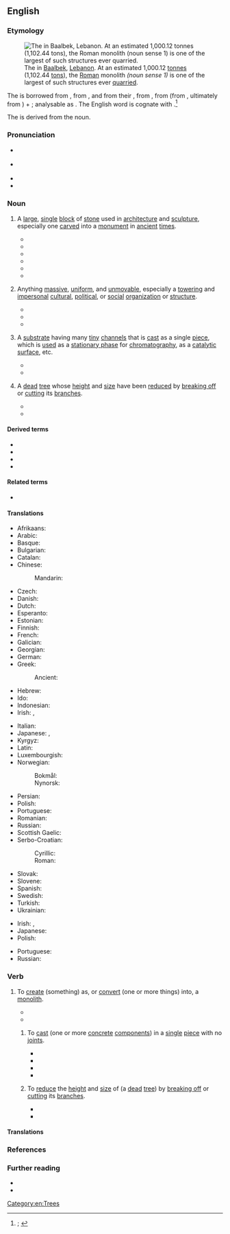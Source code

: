==English==
{{was wotd|2020|September|11}}

===Etymology===
[[File:Baalbek-stoneofpregnantwoman.jpg|thumb|The {{w|Stone of the Pregnant Woman}} in [[Baalbek]], [[Lebanon]]. At an estimated 1,000.12 [[tonne]]s (1,102.44 [[ton]]s), the [[Roman#Adjective|Roman]] monolith ''(noun sense 1)'' is one of the largest of such structures ever [[quarry#Verb|quarried]].]]

{{PIE root|en|mey|}}
The {{glossary|noun}} is borrowed from {{bor|en|fr|monolithe|t=object made from a single block of stone}}, from {{der|en|frm|monolythe|t=made from a single block of stone}} {{qualifier|rare}}, and from their {{glossary|etymon}} {{bor|en|la|monolithus|t=made from a single block of stone}}, from {{der|en|grc|μονόλιθος|t=made from a single block of stone}}, from {{m|grc|μονο-|pos=prefix meaning ‘alone; single’}} (from {{m|grc|μόνος|t=alone; only, unique}}, ultimately from {{der|en|ine-pro|*mey-|t=little, small}}) + {{m|grc|λίθος|t=a stone; stone as a substance}}; analysable as {{confix|en|mono|lith}}. The English word is cognate with {{cog|de|monolith|t=made from a single block of stone}}.<ref>{{R:OED Online|pos=adj.'' and ''n|id=121455|date=December 2002|nodot=1}}; {{R:Lexico|pos=n}}</ref>

The {{glossary|verb}} is derived from the noun.

===Pronunciation===
* {{a|RP}} {{IPA|en|/ˈmɒnəlɪθ/|/ˈmɒnlɪθ/}}
* {{a|GA}} {{IPA|en|/ˈmɑnəˌlɪθ/}}
* {{audio|en|En-us-monolith.ogg|Audio (GA)}}
* {{hyphenation|en|mo|no|lith}}

===Noun===
{{en-noun}}

# {{lb|en|also|attributively}} A [[large]], [[single#Adjective|single]] [[block#Noun|block]] of [[stone#Noun|stone]] used in [[architecture]] and [[sculpture]], especially one [[carve]]d into a [[monument]] in [[ancient]] [[time#Noun|times]].
#: {{antonyms|en|polylith}}
#* {{quote-journal|en|title=The Monthly Mirror of Fact and Rumour|magazine=The National Magazine|location=London|publisher=W. Tweedie{{nb...|337, Strand.}}|year=1862|volume=XII|page=48|pageurl=https://books.google.com/books?id=f14wAQAAMAAJ&pg=PA48|column=1|oclc=42299886|passage=Rumour, with her thousand tongues, affirms that the "Prince Albert Memorial" will not take the form of a '''monolith'''; we shall not be sorry to learn the fact of some more suitable monument having been decided upon.}}
#* {{quote-book|en|author=Charles G[odfrey] Leland|authorlink=Charles Godfrey Leland|chapter=Remarks on Colonel [Bardey] Kennon’s Letter|title={{w|Fusang}} or The Discovery of America by Chinese Buddhist Priests in the Fifth Century|location=London|publisher=[[w:Nicholas Trübner|Trübner & Co.]],{{nb...|Ludgate Hill.}}|year=1875|page=84|pageurl=https://books.google.com/books?id=qN9EAAAAIAAJ&pg=PA84|oclc=937510802|passage=[...] I do not think that the idea of a serpent with a ball at its mouth is so very palpable a religious symbol, and one so innate, that it should be the very first thing which would occur as an emblem of the great deity of the waters, to aboriginal Egyptians, to '''monolith'''-setters in Brittany, to mound-builders in Ohio, to Peruvians and Mexicans.}}
#* {{quote-book|en|author=W. W. Robson|quotee={{w|Arthur Conan Doyle}}|chapter=Introduction|mainauthor=Arthur Conan Doyle|title=[[w:The Hound of the Baskervilles|The Hound of the Baskervilles: Another Adventure of Sherlock Holmes]]|series=[[w:Oxford World's Classics|Oxford World’s Classics]]; The Oxford {{w|Sherlock Holmes}}|location=Oxford, Oxfordshire|publisher={{w|Oxford University Press}}|date=2 April 1901|year_published=1993 (1998 reissue)|page=xii|pageurl=https://books.google.com/books?id=aYLDRKrB7FUC&pg=PR12|isbn=978-0-19-283519-2|passage=On 2 April 1901 Doyle wrote to his mother from Rowe's Duchy Hotel at Princetown: [...] We did fourteen miles over the moor to-day and are now pleasantly weary. It is a great place, very sad and wild, dotted with the dwellings of prehistoric man, strange '''monoliths''' and huts and graves.}}
#* {{quote-book|en|chapter=Arch Dams|editor=J. Paul Guyer|title=An Introduction to Design and Construction of Dams|location=El Macero, Calif.|publisher=The Clubhouse Press|year=2012|section=section 1.2.6.1 (Spacing of Monolith Joints)|page=32|pageurl=https://books.google.com/books?id=khFEDwAAQBAJ&pg=PA32|passage=The width of a '''monolith''' is the distance between '''monolith''' joints as measured along the axis of the dam. [...] In recent construction, '''monolith''' widths have been commonly set at approximately 50 feet but with some structures having '''monoliths''' ranging from 30 to 80 feet.}}
#* {{quote-journal|en|author=Henry Petroski|authorlink=Henry Petroski|title=The Washington Monument|archiveurl=https://web.archive.org/web/20200829160906/https://www.americanscientist.org/article/the-washington-monument|archivedate=29 August 2020|magazine={{w|American Scientist}}|location=New Haven, Conn.|publisher=[[w:Sigma Xi|Sigma Xi, the Scientific Research Society]]|month=January|year=2012|volume=100|issue=1|page=16|issn=0003-0996|oclc=891112584|passage=The Washington Monument is often described as an obelisk, and sometimes even as a "true obelisk," even though it is not. A true obelisk is a '''monolith''', a pylon formed out of a single piece of stone.}}
#* {{quote-book|en|author=Timothy P. Spira|chapter=Hickory Nut Falls, Chimney Rock State Park|title=Waterfalls & Wildflowers in the Southern Appalachians: Thirty Great Hikes|series=A Southern Gateways Guide|location=Chapel Hill, N.C.|publisher={{w|University of North Carolina Press}}|year=2015|section=part III (Hike Narratives)|page=100|pageurl=https://books.google.com/books?id=zf2BBgAAQBAJ&pg=PA100|isbn=978-1-4696-2264-4|passage=[...] Chimney Rock State Park is one of North Carolina's newest state parks. Its most famous landmark is the park's namesake, a spectacular granite '''monolith''' known as Chimney Rock, providing panoramic views of Lake Lure, the surrounding mountains, and nearby Piedmont.}}
# {{lb|en|also|attributively|and|figurative}} Anything [[massive]], [[uniform#Adjective|uniform]], and [[unmovable]], especially a [[towering#Adjective|towering]] and [[impersonal]] [[cultural]], [[political]], or [[social]] [[organization]] or [[structure#Noun|structure]].
#: {{antonyms|en|chimera}}
#* {{quote-book|en|author=Femi Ojo-Ade|authorlink=Femi Ojo Ade|chapter=[[w:Nicolás Guillén|Nicolas Guillén]]: Negritude and Nationalism|title=Being Black, Being Human: More Essays on Black Culture|location=Trenton, N.J.; Asmara, Eritrea|publisher=Africa World Press|year=1996|year_published=2004|page=157|pageurl=https://books.google.com/books?id=8k_DnWuLoS4C&pg=PA157|isbn=978-1-59221-043-5|passage=For whatever reason, one knows that the Senegalese poet-president &#91;{{w|Léopold Sédar Senghor}}&#93; became the Father of the ideology, cleverly weaving a network of cultural contributions and atavistic, essential, and behavioral components into a kind of black '''monolith''' hardly acceptable to anyone.}}
#* {{quote-book|en|author=Ernest Lawson Jr.|title=Political Bias Distortion, Based on Philosophical Agendas|location=[Bloomington, Ind.]|publisher={{w|Trafford Publishing}}|date=14 May 2012|page=168|pageurl=https://books.google.com/books?id=dfJXAAAAQBAJ&pg=PA168|isbn=978-1-4669-2902-9|passage=Southern Democratic plantation masters' prestige and dominance were equivalent to '''monolith''' monarchs. They had influence around the world, especially within the political arena.}}
#* {{quote-web|en|author=Jesse Hassenger|title=Disney Goes Viral with an Ambitious, Overstuffed ''{{w|Wreck-It Ralph}}'' Sequel|archiveurl=https://web.archive.org/web/20191121090639/https://film.avclub.com/disney-goes-viral-with-an-ambitious-overstuffed-wreck-1830370111|archivedate=21 November 2019|work={{w|The A.V. Club}}|date=14 November 2018|passage=Intentionally or not, the movie [''{{w|Ralph Breaks the Internet}}''] makes Disney feel as enormous as the internet itself, containing a series of micro-targeted idiosyncrasies and in-jokes that are nonetheless controlled by a cultural '''monolith''' (whether that's Disney or whatever massive corporation owns your local ISP).}}
# {{lb|en|chemistry}} A [[substrate]] having many [[tiny]] [[channel#Noun|channels]] that is [[cast#Verb|cast]] as a single [[piece#Noun|piece]], which is [[use#Verb|used]] as a [[stationary phase]] for [[chromatography]], as a [[catalytic]] [[surface#Noun|surface]], etc.
#* {{quote-journal|en|author=Pete Gagnon|title=Monoliths Emerge as Key Purification Methodology|archiveurl=https://web.archive.org/web/20081211191602/http://www.genengnews.com/articles/chitem.aspx?aid=2543|archivedate=11 December 2008|journal=Genetic Engineering & Biotechnology News|location=|publisher={{w|Mary Ann Liebert}}|date=1 August 2008|volume=28|issue=14|page=48|issn=1935-472X|oclc=884079966|passage=The conference chairman, Alois Jungbauer, Ph.D., professor at the University of Natural Resources and Applied Life Sciences in Vienna, defined a '''monolith''' as a continuous stationary-phase cast as a homogeneous column in a single piece. '''Monoliths''' are further characterized by a highly interconnected network of channels, most with sizes ranging from 1 to 5 µm. The adsorptive surface is directly accessible to solutes as they pass through the column.}}
#* {{quote-book|en|author=E. A. Abou Neel|author2=V. Salih|author3=J. C. Knowles|chapter=Phosphate-based Glasses|editor=Paul Ducheyne|title=Comprehensive Biomaterials|location=Amsterdam; Kidlington, Oxfordshire|publisher={{w|Elsevier}}|year=2011|volume=1 (Metallic, Ceramic and Polymeric Biomaterials)|page=291|pageurl=https://books.google.com/books?id=oa8YpRsD1kkC&pg=PA291|column=2|isbn=978-0-08-055302-3|passage=[W]ork performed by Gough ''et al.'' looked at the long-term culture (28 days) of craniofacial fibroblasts seeded on to '''monolith''' calcium/sodium phosphate glass surfaces.}}
# {{lb|en|Britain|horticulture}} A [[dead]] [[tree]] whose [[height]] and [[size#Noun|size]] have been [[reduce]]d by [[break off|breaking off]] or [[cut#Verb|cutting]] its [[branch#Noun|branches]].
#* {{quote-book|en|chapter=Tree Work: Assessment of Requirements” and “Ancient Trees in the Landscape: Advocacy for Holistic and Landscape-scale Management|editor=David Lonsdale|title=Ancient and Other Veteran Trees: Further Guidance on Management|archiveurl=https://web.archive.org/web/20200205213226/https://ancienttreeforum.co.uk/wp-content/uploads/2015/02/ATF_book.pdf|archivedate=5 February 2020|location=London|publisher={{w|The Tree Council}}|month=February|year=2013|pages=98 and 147|pageurl=https://ancienttreeforum.co.uk/wp-content/uploads/2015/02/ATF_book.pdf#page=99|isbn=978-0-904853-09-4|passage=&#91;[https://ancienttreeforum.co.uk/wp-content/uploads/2015/02/ATF_book.pdf#page=99 page 98]&#93; If a stub is to be retained, either for the reasons stated above, or when a tree is to be reduced to a "'''monolith'''" [...], unconventional methods of cutting or fracturing (not recommended in BS 3998) may be employed, [...] &#91;[https://ancienttreeforum.co.uk/wp-content/uploads/2015/02/ATF_book.pdf#page=148 page 147]&#93; Even dead standing or fallen trees are important, and so owners should be encouraged to be untidy-minded and to leave '''monoliths''' or fallen dead wood ''in situ''.}}
#* {{quote-journal|en|author=Jess Warren|title=New home for remains of oak tree that fell into Earley road|url=https://www.wokinghampaper.co.uk/new-home-for-remains-of-oak-tree-that-fell-into-earley-road/|newspaper=The Wokingham Paper|location=Wokingham, Berkshire|publisher=Xn Media|date=15 August 2020|issn=2058-5268|oclc=1064476638|passage=Stumps of older fallen trees, known as upright '''monoliths''', have incredible environmental value and can provide a home and food source for insects for decades.}}

====Derived terms====
* {{l|en|monolithal}}
* {{l|en|monolithic}}
* {{l|en|monolithically}}
* {{l|en|monolithism}}

====Related terms====
* {{l|en|megalith}}

====Translations====
{{trans-top|large, single block of stone}}
* Afrikaans: {{t|af|monoliet}}
* Arabic: {{t|ar|مونوليث}}
* Basque: {{t|eu|monolito}}
* Bulgarian: {{t|bg|монолит|m}}
* Catalan: {{t+|ca|monòlit|m}}
* Chinese:
*: Mandarin: {{t+|cmn|磐石|tr=pánshí}}
* Czech: {{t|cs|monolit|m}}
* Danish: {{t|da|monolit|c}}
* Dutch: {{t+|nl|monoliet|m}}
* Esperanto: {{t|eo|monolito}}
* Estonian: {{t|et|monoliit}}
* Finnish: {{t+|fi|monoliitti}}
* French: {{t+|fr|monolithe|m}}
* Galician: {{t|gl|monólito|m}}
* Georgian: {{t|ka|მონოლითი}}
* German: {{t+|de|Monolith|m}}
* Greek: {{t+|el|μονόλιθος|m}}
*: Ancient: {{t|grc|μονόλιθος|m}}
* Hebrew: {{t+|he|מונולית|m}}
* Ido: {{t+|io|monolito}}
* Indonesian: {{t+|id|monolit}}
* Irish: {{t|ga|monailit|f}}, {{t|ga|allait|f}}
{{trans-mid}}
* Italian: {{t+|it|monolito|m}}
* Japanese: {{t|ja|一枚岩|tr=ichimaiiwa}}, {{t|ja|モノリス}}
* Kyrgyz: {{t|ky|монолит}}
* Latin: {{t|la|monolithus}}
* Luxembourgish: {{t|lb|monolith}}
* Norwegian:
*: Bokmål: {{t|no|monolitt|m}}
*: Nynorsk: {{t|nn|monolitt|m}}
* Persian: {{t|fa|مونولیت}}
* Polish: {{t|pl|monolit|m}}
* Portuguese: {{t+|pt|monólito|m}}
* Romanian: {{t+|ro|monolit|n}}
* Russian: {{t+|ru|моноли́т|f}}
* Scottish Gaelic: {{t|gd|tursa}} {{qualifier|vertical}}
* Serbo-Croatian:
*: Cyrillic: {{t|sh|моно̀лӣт|m}}
*: Roman: {{t+|sh|monòlīt|m}}
* Slovak: {{t|sk|monolit}}
* Slovene: {{t|sl|monolit}}
* Spanish: {{t+|es|monolito|m}}
* Swedish: {{t+|sv|monolit}}
* Turkish: {{t+|tr|monolit}}
* Ukrainian: {{t|uk|моноліт|m}}
{{trans-bottom}}

{{trans-top|anything massive, uniform, and unmovable}}
* Irish: {{t|ga|monailit|f}}, {{t|ga|allait|f}}
* Japanese: {{t|ja|一枚岩|tr=ichimaiiwa}}
* Polish: {{t|pl|monolit|m}}
{{trans-mid}}
* Portuguese: {{t+|pt|monólito|m}}
* Russian: {{t+|ru|моноли́т|f}}
{{trans-bottom}}

{{trans-top|substrate having many tiny channels that is cast as a single piece}}
{{trans-mid}}
{{trans-bottom}}

{{trans-top|dead tree whose height and size have been reduced by breaking off or cutting its branches}}
{{trans-mid}}
{{trans-bottom}}

===Verb===
{{en-verb}}

# {{lb|en|transitive}} To [[create]] (something) as, or [[convert#verb|convert]] (one or more things) into, a [[monolith#Noun|monolith]].
#* {{quote-book|en|author=Daniel Martin Varisco|authorlink=Daniel Martin Varisco|chapter=''Beyond the Veil'': At Play in the Bed of the Prophet|title=Islam Obscured: The Rhetoric of Anthropological Representation|series=Contemporary Anthropology of Religion|location=New York, N.Y.; Basingstoke, Hampshire|publisher={{w|Palgrave Macmillan}}|year=2005|page=96|pageurl=https://books.google.com/books?id=xePFAAAAQBAJ&pg=PA96|doi=10.1057/9781403973429|isbn=978-1-4039-6772-5|passage=[[w:Fatema Mernissi|[Fatema] Mernissi]] constructs a single dominant view of sexuality among Muslims while she purports to be doing sociology or anthropology. [...] [I]s it Mernissi's contention that only Islam is '''monolithed''' in stone by an overarching patriarchy?}}
#* {{quote-book|en|author=Committee on Waste Forms Technology and Performance, Division of Earth and Life Studies, Nuclear and Radiation Studies Board, [[w:National Academies of Sciences, Engineering, and Medicine|National Research Council]]|chapter=Waste Processing and Waste Form Production|title=Waste Forms Technology and Performance: Final Report|location=Washington, D.C.|publisher={{w|National Academies Press}}|year=2011|page=101|pageurl=https://books.google.com/books?id=BCT23WYO4yoC&pg=PA128|isbn=978-0-309-18733-6|passage=Secondary waste solids such as fines from high-temperature filters and the bag house can be mixed with the bed product and '''monolithed''' for disposal.}}
## {{lb|en|construction}} To [[cast#Verb|cast]] (one or more [[concrete#Noun|concrete]] [[component]]s) in a [[single#Adjective|single]] [[piece#Noun|piece]] with no [[joint#Noun|joints]].
##* {{quote-journal|en|journal=Ferro-concrete: The Monthly Review of Reinforced Concrete|location=London|publisher=London & Norwich Press|year=1927|volume=19|page=58|oclc=194580763|passage=It should be noted that the parapets, also '''monolithing''' with the decking slab, contribute an important share to the effective resistance of the work.}}
##* {{quote-book|en|title=New Horizons: Topmost Dams of the World|location=Tokyo|publisher=Nihon Damu Kyōkai [Japan Dam Association]|year=1963|page=229|column=2|oclc=4808866|passage=The main construction operations are the following: [...] 101,000 cu m of pre-fabricated concrete and 89,000 cu m for '''monolithing''' pre-fabricated structures.}}
##* {{quote-journal|en|journal=Proceedings of the World Conference on Earthquake Engineering|location=Berkeley, Calif.|publisher=University Extension, Department of Engineering, {{w|Earthquake Engineering Research Institute}}|year=1965|volume=3|page=614|issn=0084-1560|oclc=981320362|passage=The idea of joint action of carrying constructions for the seismic load by '''monolithing''' horizontal and vertical joints is [the] basis of designing frameless large panel buildings for earthquake resistance [...]}}
##* {{quote-book|en|author=J. A. Martin-Caro|author2=I. Paniagua|chapter=Erbil Citadel Restoration: Some Thoughts on Earth-built Constructions Exposed to Seismic Action|editor=C[arlos] A. Brebbia|title=Sustainable Development|series=WIT Transactions on the Built Environment|seriesvolume=168|location=Ashurst, Hampshire|publisher=[[w:Wessex Institute of Technology|WIT Press]]; Billerica, Mass.: Computational Mechanics International|year=2016|volume=1|section=section 9 (Architectural Heritage)|page=588|pageurl=https://books.google.com/books?id=vxoACwAAQBAJ&pg=PA588|isbn=978-1-78466-165-6|issn=1746-4498|passage=Foundations were tied and '''monolithed''', ductility was added to the structures [...] and specific measures were prescribed for each building, designed to prevent the entry of water into the ground; prohibiting wells, and channeling surface runoff.}}
## {{lb|en|Britain|horticulture}} To [[reduce]] the [[height]] and [[size#Noun|size]] of (a [[dead]] [[tree]]) by [[break off|breaking off]] or [[cut#Verb|cutting]] its [[branch#Noun|branches]].
##* {{quote-web|en|author=Daniel Clark|title=Campaigners Tie Themselves to Historic Cowick Barton Oak Tree that Council Says is Dangerous|archiveurl=https://web.archive.org/web/20181206130936/https://www.devonlive.com/news/devon-news/campaigners-tie-themselves-historic-cowick-2293717|archivedate=6 December 2018|work=Devon Live|date=5 December 2018|passage=Residents who use the park regularly for sports say they are gobsmacked that the council consider cutting the tree down as the only option. But the council have said that public safety is paramount when assessing damaged trees, a branch crashing down could kill someone, and that the tree is not being cut down but just '''monolithed'''.}}
##* {{quote-journal|en|author=Emma Ferguson|title=|archiveurl=https://web.archive.org/web/20200219224017/https://www.falmouthpacket.co.uk/news/18243844.trees-cut-falmouths-tregoniggie-woods/|archivedate=19 February 2020|newspaper=The Falmouth Packet|location=Falmouth, Cornwall|publisher={{w|Packet Newspapers}}|date=19 February 2020|issn=1466-7193|oclc=749947014|passage=The go-ahead has been given to fell 23 Lawson cypress and ‘'''monolith'''’ (reduce to their main stems, without branches) four dead alder, which made up part of the woodland off Bickland Water Road.}}

====Translations====
{{trans-top|to create as, or convert into, a monolith}}
{{trans-mid}}
{{trans-bottom}}

{{trans-top|to cast (one or more concrete components) in a single piece with no joints}}
{{trans-mid}}
{{trans-bottom}}

{{trans-top|to reduce the height and size of (a dead tree) by breaking off or cutting its branches}}
{{trans-mid}}
{{trans-bottom}}

===References===
<references />

===Further reading===
* {{pedia}}
* {{pedia|monolith (disambiguation)}}

[[Category:en:Trees]]